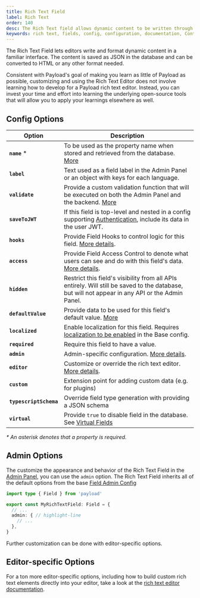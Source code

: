 ```yaml
---
title: Rich Text Field
label: Rich Text
order: 140
desc: The Rich Text field allows dynamic content to be written through the Admin Panel. Learn how to use Rich Text fields, see examples and options.
keywords: rich text, fields, config, configuration, documentation, Content Management System, cms, headless, javascript, node, react, nextjs
---
```


The Rich Text Field lets editors write and format dynamic content in a familiar interface.
The content is saved as JSON in the database and can be converted to HTML or any other format needed.

Consistent with Payload's goal of making you learn as little of Payload as possible, customizing
and using the Rich Text Editor does not involve learning how to develop for a Payload rich text editor.
Instead, you can invest your time and effort into learning the underlying open-source tools that will allow
you to apply your learnings elsewhere as well.

<LightDarkImage
  srcLight="https://payloadcms.com/images/docs/fields/richtext.png"
  srcDark="https://payloadcms.com/images/docs/fields/richtext-dark.png"
  alt="Shows a Rich Text field in the Payload Admin Panel"
  caption="Admin Panel screenshot of a Rich Text field"
/>

## Config Options

| Option                 | Description                                                                                                                                                      |
| ---------------------- | ---------------------------------------------------------------------------------------------------------------------------------------------------------------- |
| **`name`** *          | To be used as the property name when stored and retrieved from the database. [More](/docs/fields/overview#field-names)                                           |
| **`label`**            | Text used as a field label in the Admin Panel or an object with keys for each language.                                                                          |
| **`validate`**         | Provide a custom validation function that will be executed on both the Admin Panel and the backend. [More](/docs/fields/overview#validation)                     |
| **`saveToJWT`**        | If this field is top-level and nested in a config supporting [Authentication](/docs/authentication/overview), include its data in the user JWT.                  |
| **`hooks`**            | Provide Field Hooks to control logic for this field. [More details](../hooks/fields).                                                                            |
| **`access`**           | Provide Field Access Control to denote what users can see and do with this field's data. [More details](../access-control/fields).                               |
| **`hidden`**           | Restrict this field's visibility from all APIs entirely. Will still be saved to the database, but will not appear in any API or the Admin Panel.                 |
| **`defaultValue`**     | Provide data to be used for this field's default value. [More](/docs/fields/overview#default-values)                                                             |
| **`localized`**        | Enable localization for this field. Requires [localization to be enabled](/docs/configuration/localization) in the Base config.                                  |
| **`required`**         | Require this field to have a value.                                                                                                                              |
| **`admin`**            | Admin-specific configuration. [More details](#admin-options).                                                                                                    |
| **`editor`**           | Customize or override the rich text editor. [More details](/docs/rich-text/overview).                                                                               |
| **`custom`**           | Extension point for adding custom data (e.g. for plugins)                                                                                                        |
| **`typescriptSchema`** | Override field type generation with providing a JSON schema                                                                                                      |
| **`virtual`**          | Provide `true` to disable field in the database. See [Virtual Fields](https://payloadcms.com/blog/learn-how-virtual-fields-can-help-solve-common-cms-challenges) |

_* An asterisk denotes that a property is required._

## Admin Options

The customize the appearance and behavior of the Rich Text Field in the [Admin Panel](../admin/overview), you can use the `admin` option. The Rich Text Field inherits all of the default options from the base [Field Admin Config](../admin/fields#admin-options)

```ts
import type { Field } from 'payload'

export const MyRichTextField: Field = {
  // ...
  admin: { // highlight-line
    // ...
  },
}
```

Further customization can be done with editor-specific options.

## Editor-specific Options

For a ton more editor-specific options, including how to build custom rich text elements directly into your editor,
take a look at the [rich text editor documentation](/docs/rich-text/overview).
